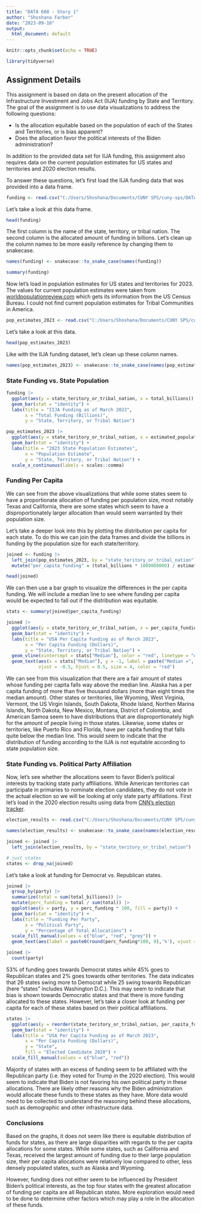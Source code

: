 ```yaml
---
title: "DATA 608 - Story 1"
author: "Shoshana Farber"
date: "2023-09-10"
output:
  html_document: default
---
```


```r
knitr::opts_chunk$set(echo = TRUE)

library(tidyverse)
```

## Assignment Details

This assignment is based on data on the present allocation of the Infrastructure Investment and Jobs Act (IIJA) funding by State and Territory. The goal of the assignment is to use data visualizations to address the following questions:

- Is the allocation equitable based on the population of each of the States and Territories, or is bias apparent?
- Does the allocation favor the political interests of the Biden administration?

In addition to the provided data set for IIJA funding, this assignment also requires data on the current population estimates for US states and territories and 2020 election results.  

To answer these questions, let's first load the IIJA funding data that was provided into a data frame. 

```r
funding <- read.csv("C:/Users/Shoshana/Documents/CUNY SPS/cuny-sps/DATA_608/Story1/IIJA_funding_as_of_March_2023.csv")
```

Let's take a look at this data frame.

```r
head(funding)
```

The first column is the name of the state, territory, or tribal nation. The second column is the allocated amount of funding in billions. Let's clean up the column names to be more easily reference by changing them to snakecase. 

```r
names(funding) <- snakecase::to_snake_case(names(funding))
```

```r
summary(funding)
```

Now let's load in population estimates for US states and territories for 2023. The values for current population estimates were taken from [worldpopulationreview.com](https://worldpopulationreview.com/) which gets its information from the US Census Bureau. I could not find current population estimates for Tribal Communities in America. 

```r
pop_estimates_2023 <- read.csv("C:/Users/Shoshana/Documents/CUNY SPS/cuny-sps/DATA_608/Story1/current_pop_estimates.csv")
```

Let's take a look at this data. 

```r
head(pop_estimates_2023)
```

Like with the IIJA funding dataset, let's clean up these column names. 

```r
names(pop_estimates_2023) <- snakecase::to_snake_case(names(pop_estimates_2023))
```

### State Funding vs. State Population

```r
funding |>
  ggplot(aes(y = state_teritory_or_tribal_nation, x = total_billions)) +
  geom_bar(stat = "identity") +
  labs(title = "IIJA Funding as of March 2023", 
       x = "Total Funding (Billions)", 
       y = "State, Territory, or Tribal Nation")
```

```r
pop_estimates_2023 |>
  ggplot(aes(y = state_teritory_or_tribal_nation, x = estimated_population)) +
  geom_bar(stat = "identity") +
  labs(title = "2023 State Population Estimates", 
       x = "Population Estimate", 
       y = "State, Territory, or Tribal Nation") +
  scale_x_continuous(labels = scales::comma)
```

### Funding Per Capita

We can see from the above visualizations that while some states seem to have a proportionate allocation of funding per population size, most notably Texas and California, there are some states which seem to have a disproportionately larger allocation than would seem warranted by their population size. 

Let's take a deeper look into this by plotting the distribution per capita for each state. To do this we can join the data frames and divide the billions in funding by the population size for each state/territory. 

```r
joined <- funding |>
  left_join(pop_estimates_2023, by = "state_teritory_or_tribal_nation") |>
  mutate("per_capita_funding" = (total_billions * 1000000000) / estimated_population)

head(joined)
```

We can then use a bar graph to visualize the differences in the per capita funding. We will include a median line to see where funding per capita would be expected to fall out if the distribution was equitable.  

```r
stats <- summary(joined$per_capita_funding)

joined |>
  ggplot(aes(y = state_teritory_or_tribal_nation, x = per_capita_funding)) +
  geom_bar(stat = "identity") +
  labs(title = "USA Per Capita Funding as of March 2023", 
       x = "Per Capita Funding (Dollars)", 
       y = "State, Territory, or Tribal Nation") +
  geom_vline(xintercept = stats["Median"], color = "red", linetype = "dashed") +
  geom_text(aes(x = stats["Median"], y = -1, label = paste("Median =", round(stats["Median"], 2))),
            vjust = -0.5, hjust = 0.5, size = 4, color = "red")
```

We can see from this visualization that there are a fair amount of states whose funding per capita falls way above the median line. Alaska has a per capita funding of more than five thousand dollars (more than eight times the median amount). Other states or territories, like Wyoming, West Virginia, Vermont, the US Virgin Islands, South Dakota, Rhode Island, Northen Marina Islands, North Dakota, New Mexico, Montana, District of Colombia, and American Samoa seem to have distributions that are disproportionately high for the amount of people living in those states. Likewise, some states or territories, like Puerto Rico and Florida, have per capita funding that falls quite below the median line. This would seem to indicate that the distribution of funding according to the IIJA is not equitable according to state population size. 

### State Funding vs. Political Party Affiliation

Now, let's see whether the allocations seem to favor Biden's political interests by tracking state party affiliations. While American territories can participate in primaries to nominate election candidates, they do not vote in the actual election so we will be looking at only state party affiliations. First let's load in the 2020 election results using data from [CNN's election tracker](https://www.cnn.com/election/2020/results/president).

```r
election_results <- read.csv("C:/Users/Shoshana/Documents/CUNY SPS/cuny-sps/DATA_608/Story1/election_results_2020.csv", na.strings = c(""))

names(election_results) <- snakecase::to_snake_case(names(election_results))
```

```r
joined <- joined |>
  left_join(election_results, by = "state_teritory_or_tribal_nation")

# just states
states <- drop_na(joined)
```

Let's take a look at funding for Democrat vs. Republican states. 

```r
joined |>
  group_by(party) |>
  summarize(total = sum(total_billions)) |>
  mutate(perc_funding = total / sum(total)) |>
  ggplot(aes(x = party, y = perc_funding * 100, fill = party)) +
  geom_bar(stat = "identity") +
  labs(title = "Funding Per Party", 
       x = "Political Party", 
       y = "Percentage of Total Allocations") +
  scale_fill_manual(values = c("blue", "red", "grey")) +
  geom_text(aes(label = paste0(round(perc_funding*100, 0),'%'), vjust = -0.2))
```

```r
joined |>
  count(party)
```

53% of funding goes towards Democrat states while 45% goes to Republican states and 2% goes towards other territories. The data indicates that 26 states swing more to Democrat while 25 swing towards Republican (here "states" includes Washington D.C.). This may seem to indicate that bias is shown towards Democratic states and that there is more funding allocated to these states. However, let's take a closer look at funding per capita for each of these states based on their political affiliations. 

```r
states |>
  ggplot(aes(y = reorder(state_teritory_or_tribal_nation, per_capita_funding), x = per_capita_funding, fill = result)) +
  geom_bar(stat = "identity") +
  labs(title = "USA Per Capita Funding as of March 2023", 
       x = "Per Capita Funding (Dollars)", 
       y = "State",
       fill = "Elected Candidate 2020") +
  scale_fill_manual(values = c("blue", "red")) 
```

Majority of states with an excess of funding seem to be affiliated with the Republican party (i.e. they voted for Trump in the 2020 election). This would seem to indicate that Biden is not favoring his own political party in these allocations. There are likely other reasons why the Biden administration would allocate these funds to these states as they have. More data would need to be collected to understand the reasoning behind these allocations, such as demographic and other infrastructure data. 

### Conclusions

Based on the graphs, it does not seem like there is equitable distribution of funds for states, as there are large disparities with regards to the per capita allocations for some states. While some states, such as California and Texas, received the largest amount of funding due to their large population size, their per capita allocations were relatively low compared to other, less densely populated states, such as Alaska and Wyoming. 

However, funding does not either seem to be influenced by President Biden's political interests, as the top four states with the greatest allocation of funding per capita are all Republican states. More exploration would need to be done to determine other factors which may play a role in the allocation of these funds. 
